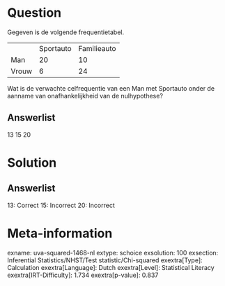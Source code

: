 Question
========

Gegeven is de volgende frequentietabel.

  ------- ----------- -------------
          Sportauto   Familieauto
  Man     20          10
  Vrouw   6           24
  ------- ----------- -------------

Wat is de verwachte celfrequentie van een Man met Sportauto onder de
aanname van onafhankelijkheid van de nulhypothese?

Answerlist
----------

13
15
20

Solution
========

Answerlist
----------

13: Correct
15: Incorrect
20: Incorrect

Meta-information
================
exname: uva-squared-1468-nl
extype: schoice
exsolution: 100
exsection: Inferential Statistics/NHST/Test statistic/Chi-squared
exextra[Type]: Calculation
exextra[Language]: Dutch
exextra[Level]: Statistical Literacy
exextra[IRT-Difficulty]: 1.734
exextra[p-value]: 0.837
